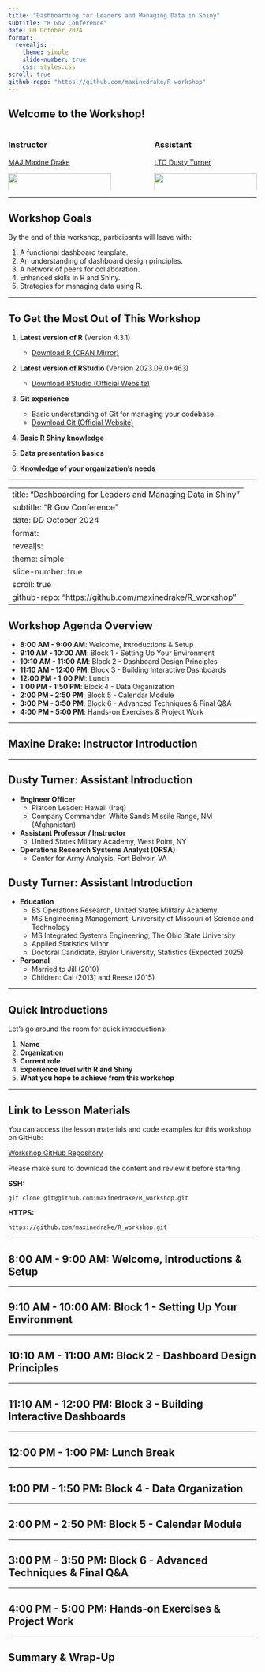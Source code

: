 ```yaml
---
title: "Dashboarding for Leaders and Managing Data in Shiny"
subtitle: "R Gov Conference"
date: DD October 2024
format: 
  revealjs:
    theme: simple
    slide-number: true
    css: styles.css  
scroll: true
github-repo: "https://github.com/maxinedrake/R_workshop"
---
```



## Welcome to the Workshop!

:::{.columns}
::: {.column width="45%"}
### **Instructor**  
[MAJ Maxine Drake](https://www.linkedin.com/in/maxinedrake/)

![](images/maxine.jpg){width=100%}
:::

::: {.column width="10%"}
&nbsp;
:::

::: {.column width="45%"}
### **Assistant**  
[LTC Dusty Turner](https://www.linkedin.com/in/dustysturner/)

![](images/dusty-family.jpg){width=100%}
:::
:::

---

## Workshop Goals 

By the end of this workshop, participants will leave with:

1. A functional dashboard template.
2. An understanding of dashboard design principles.
3. A network of peers for collaboration.
4. Enhanced skills in R and Shiny.
5. Strategies for managing data using R.

---

## To Get the Most Out of This Workshop {.smaller}

1. **Latest version of R** (Version 4.3.1)  
   - [Download R (CRAN Mirror)](https://cran.r-project.org/mirrors.html)  

2. **Latest version of RStudio** (Version 2023.09.0+463)  
   - [Download RStudio (Official Website)](https://posit.co/download/rstudio-desktop/)  

3. **Git experience**  
   - Basic understanding of Git for managing your codebase.  
   - [Download Git (Official Website)](https://git-scm.com/downloads)

4. **Basic R Shiny knowledge**

5. **Data presentation basics**

6. **Knowledge of your organization’s needs**  

---

---
title: "Dashboarding for Leaders and Managing Data in Shiny"
subtitle: "R Gov Conference"
date: DD October 2024
format: 
  revealjs:
    theme: simple
    slide-number: true
scroll: true
github-repo: "https://github.com/maxinedrake/R_workshop"
---

## Workshop Agenda Overview {.smaller}

- **8:00 AM - 9:00 AM**: Welcome, Introductions & Setup  
- **9:10 AM - 10:00 AM**: Block 1 - Setting Up Your Environment  
- **10:10 AM - 11:00 AM**: Block 2 - Dashboard Design Principles  
- **11:10 AM - 12:00 PM**: Block 3 - Building Interactive Dashboards  
- **12:00 PM - 1:00 PM**: Lunch  
- **1:00 PM - 1:50 PM**: Block 4 - Data Organization  
- **2:00 PM - 2:50 PM**: Block 5 - Calendar Module  
- **3:00 PM - 3:50 PM**: Block 6 - Advanced Techniques & Final Q&A  
- **4:00 PM - 5:00 PM**: Hands-on Exercises & Project Work  


---

## Maxine Drake: Instructor Introduction {.smaller}

---

## Dusty Turner: Assistant Introduction {.smaller}

- **Engineer Officer**  
  - Platoon Leader: Hawaii (Iraq)  
  - Company Commander: White Sands Missile Range, NM (Afghanistan)

- **Assistant Professor / Instructor**  
  - United States Military Academy, West Point, NY

- **Operations Research Systems Analyst (ORSA)**  
  - Center for Army Analysis, Fort Belvoir, VA

## Dusty Turner: Assistant Introduction {.smaller}

- **Education**  
  - BS Operations Research, United States Military Academy  
  - MS Engineering Management, University of Missouri of Science and Technology  
  - MS Integrated Systems Engineering, The Ohio State University  
  - Applied Statistics Minor  
  - Doctoral Candidate, Baylor University, Statistics (Expected 2025)

- **Personal**  
  - Married to Jill (2010)  
  - Children: Cal (2013) and Reese (2015)

---

## Quick Introductions {.smaller}

Let's go around the room for quick introductions:

1. **Name**
2. **Organization**
3. **Current role**
4. **Experience level with R and Shiny**
5. **What you hope to achieve from this workshop**

---

## Link to Lesson Materials {.smaller}

You can access the lesson materials and code examples for this workshop on GitHub:

[Workshop GitHub Repository](https://github.com/maxinedrake/R_workshop)

Please make sure to download the content and review it before starting.

**SSH:**  
```
git clone git@github.com:maxinedrake/R_workshop.git
```

**HTTPS:**
``` 
https://github.com/maxinedrake/R_workshop.git
```

---

## 8:00 AM - 9:00 AM: Welcome, Introductions & Setup

---

## 9:10 AM - 10:00 AM: Block 1 - Setting Up Your Environment

---

## 10:10 AM - 11:00 AM: Block 2 - Dashboard Design Principles

---

## 11:10 AM - 12:00 PM: Block 3 - Building Interactive Dashboards

---

## 12:00 PM - 1:00 PM: Lunch Break

---

## 1:00 PM - 1:50 PM: Block 4 - Data Organization

---

## 2:00 PM - 2:50 PM: Block 5 - Calendar Module

---

## 3:00 PM - 3:50 PM: Block 6 - Advanced Techniques & Final Q&A

---

## 4:00 PM - 5:00 PM: Hands-on Exercises & Project Work

---

## Summary & Wrap-Up